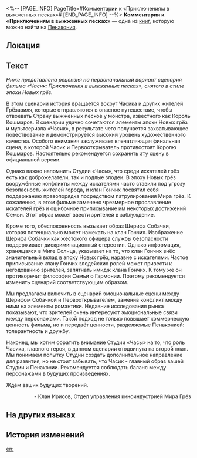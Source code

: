 <%-- [PAGE_INFO]
PageTitle=#Комментарии к «Приключениям в выжженных песках»#
[END_PAGE_INFO] --%>
{{Дополнить}}
{{Книга Инфобокс
|id           = 327
|Название     = 
|Изображение  = Предмет Книга Пенакония.png
|Мир          = Пенакония
|Томов        = 1
|Автор        = <!--нужно добавить-->
|Описание     = Результаты проверки, проведённой кланом Ирисов в отношении мультфильма «Часик: Приключения в выжженных песках».
|Том1         = {{tx}}
|Источник1    = {{tx|Отсутствует источник}}
|Персонажи    = 
|Фракции      = 
}}
'''Комментарии к «Приключениям в выжженных песках»''' — одна из [[Книги|книг]], которую можно найти на [[Пенакония]].

==Локация==
{{Отметка карты|<!--название карты-->|<!--id отметки-->}}

==Текст==
''Ниже представлена рецензия на первоначальный вариант сценария фильма «Часик: Приключения в выжженных песках», снятого в стиле эпохи Новых грёз.''

В этом сценарии история вращается вокруг Часика и других жителей Грёзавиля, которые отправляются в опасное путешествие, чтобы отвоевать Страну выжженных песков у монстра, известного как Король Кошмаров. В сценарии удачно сочетаются элементы эпохи Новых грёз и мультсериала «Часик», в результате чего получается захватывающее повествование и демонстрируется высокий уровень художественного качества. Особого внимания заслуживает впечатляющая финальная сцена, в которой Часик и Первооткрыватель противостоят Королю Кошмаров. Настоятельно рекомендуется сохранить эту сцену в официальной версии.

Однако важно напомнить Студии «Часы», что среди искателей грёз есть как доброжелатели, так и подлые злодеи. В эпоху Новых грёз вооружённые конфликты между искателями часто ставили под угрозу безопасность жителей города, и клан Гончих посвятил себя поддержанию правопорядка посредством патрулирования Мира грёз. К сожалению, в этом фильме замечено чрезмерное прославление искателей грёз и ошибочное приписывание им некоторых достижений Семьи. Этот образ может ввести зрителей в заблуждение.

Кроме того, обеспокоенность вызывает образ Шерифа Собачки, которая потенциально может намекать на клан Гончих. Изображение Шерифа Собачки как жестокого офицера службы безопасности поддерживает дискриминационный стереотип. Однако информация, хранящаяся в Миге Солнца, указывает на то, что клан Гончих внёс значительный вклад в эпоху Новых грёз, наравне с искателями. Частое приписывание клану Гончих злодейских ролей может привести к негодованию зрителей, запятнать имидж клана Гончих. К тому же он противоречит философии Семьи о Гармонии. Поэтому рекомендуется изменить сценарий соответствующим образом.

Мы предлагаем включить в сценарий эмоциональные сцены между Шерифом Собачкой и Первооткрывателем, заменив конфликт между ними на элементы романтики. Недавние исследования рынка показывают, что зрителей очень интересуют эмоциональные связи между персонажами. Такой подход не только повышает коммерческую ценность фильма, но и передаёт ценности, разделяемые Пенаконией: толерантность и дружбу.

Наконец, мы хотим обратить внимание Студии «Часы» на то, что роль Часика, главного героя, в данном сценарии отодвинута на второй план. Мы понимаем попытку Студии создать дополнительное направление для развития, но не стоит забывать, что Часик - главный образ вашей Студии и Пенаконии. Рекомендуется соблюдать баланс между персонажами в будущих произведениях.

Ждём ваших будущих творений.

<div align="right">- Клан Ирисов, Отдел управления киноиндустрией Мира Грёз</div>

==На других языках==
{{На других языках
|en   = Comments on ''Scorchsand Adventure''
|zhs  = 关于《热砂大冒险》的审核意见
|zht  = 關於《熱砂大冒險》的稽核意見
|ja   = 『クロックボーイ：熱砂の大冒険』に関する審査意見
|ko   = ≪뜨거운 모래 대모험≫ 심의 의견
|es   = Comentarios sobre «Aventura en la arena ardiente»
|fr   = Critique de l&ast;''Aventure des sables brûlants''
|ru   = Комментарии к «Приключениям в выжженных песках»
|th   = ความคิดเห็นจากการประเมินเนื้อหา "การผจญภัยในผืนทรายระอุ"
|vi   = Ý Kiến Đánh Giá Về "Cuộc Phiêu Lưu Trên Cát Nóng"
|de   = Kommentare zu „Flugsand-Abenteuer“
|id   = Tentang Pendapat "Petualangan Pasir Panas"
|pt   = Comentários sobre "Aventura em Brasareia"
}}

==История изменений==
{{История изменений|3.5}}

[[en:]]